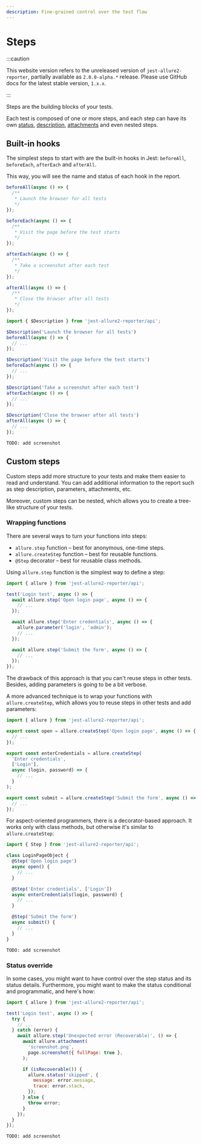 ```yaml
---
description: Fine-grained control over the test flow
---
```



# Steps

:::caution

This website version refers to the unreleased version of `jest-allure2-reporter`, partially available as `2.0.0-alpha.*` release.
Please use GitHub docs for the latest stable version, `1.x.x`.

:::

Steps are the building blocks of your tests.

Each test is composed of one or more steps, and each step can have its own [status](../config/02-statuses.mdx),
[description](01-descriptions.mdx), [attachments](03-attachments.mdx) and even nested steps.

## Built-in hooks

The simplest steps to start with are the built-in hooks in Jest: `beforeAll`, `beforeEach`, `afterEach` and `afterAll`.

This way, you will see the name and status of each hook in the report.

<Tabs groupId="approach">
  <TabItem value="docblock" label="Docblocks">

```js
beforeAll(async () => {
  /**
   * Launch the browser for all tests
   */
});

beforeEach(async () => {
  /**
   * Visit the page before the test starts
   */
});

afterEach(async () => {
  /**
   * Take a screenshot after each test
   */
});

afterAll(async () => {
  /**
   * Close the browser after all tests
   */
});
```

  </TabItem>
  <TabItem value="dsl" label="DSL">

```js
import { $Description } from 'jest-allure2-reporter/api';

$Description('Launch the browser for all tests')
beforeAll(async () => {
  // ...
});

$Description('Visit the page before the test starts')
beforeEach(async () => {
  // ...
});

$Description('Take a screenshot after each test')
afterEach(async () => {
  // ...
});

$Description('Close the browser after all tests')
afterAll(async () => {
  // ...
});
```

  </TabItem>
  <TabItem value="demo" label="Preview">

    TODO: add screenshot

  </TabItem>
</Tabs>

## Custom steps

Custom steps add more structure to your tests and make them easier to read and understand.
You can add additional information to the report such as step description, parameters, attachments, etc.

Moreover, custom steps can be nested, which allows you to create a tree-like structure of your tests.

### Wrapping functions

There are several ways to turn your functions into steps:

* `allure.step` function – best for anonymous, one-time steps.
* `allure.createStep` function – best for reusable functions.
* `@Step` decorator – best for reusable class methods.

<Tabs>
  <TabItem value="step">

Using `allure.step` function is the simplest way to define a step:

```js
import { allure } from 'jest-allure2-reporter/api';

test('Login test', async () => {
  await allure.step('Open login page', async () => {
    // ...
  });

  await allure.step('Enter credentials', async () => {
    allure.parameter('login', 'admin');
    // ...
  });

  await allure.step('Submit the form', async () => {
    // ...
  });
});
```

The drawback of this approach is that you can't reuse steps in other tests.
Besides, adding parameters is going to be a bit verbose.

  </TabItem>
  <TabItem value="createStep">

A more advanced technique is to wrap your functions with `allure.createStep`,
which allows you to reuse steps in other tests and add parameters:

```js
import { allure } from 'jest-allure2-reporter/api';

export const open = allure.createStep('Open login page', async () => {
  // ...
});

export const enterCredentials = allure.createStep(
  'Enter credentials',
  ['Login'],
  async (login, password) => {
    // ...
  }
);

export const submit = allure.createStep('Submit the form', async () => {
  // ...
});
```

  </TabItem>
  <TabItem value="@Step">

For aspect-oriented programmers, there is a decorator-based approach. It works only with class methods,
but otherwise it's similar to `allure.createStep`:

```js
import { Step } from 'jest-allure2-reporter/api';

class LoginPageObject {
  @Step('Open login page')
  async open() {
    // ...
  }

  @Step('Enter credentials', ['Login'])
  async enterCredentials(login, password) {
    // ...
  }

  @Step('Submit the form')
  async submit() {
    // ...
  }
}
```

  </TabItem>
  <TabItem value="demo" label="Preview">

    TODO: add screenshot

  </TabItem>
</Tabs>

### Status override

In some cases, you might want to have control over the step status and its status details. Furthermore, you might want to make the status conditional and programmatic, and here's how:

<Tabs>
  <TabItem value="logStep">

```js
import { allure } from 'jest-allure2-reporter/api';

test('Login test', async () => {
  try {
    // ...
  } catch (error) {
    await allure.step('Unexpected error (Recoverable)', () => {
      await allure.attachment(
        'screenshot.png',
        page.screenshot({ fullPage: true },
      );

      if (isRecoverable()) {
        allure.status('skipped', {
          message: error.message,
          trace: error.stack,
        });
      } else {
        throw error;
      }
    });
  }
});
```

  </TabItem>
  <TabItem value="demo" label="Preview">

    TODO: add screenshot

  </TabItem>
</Tabs>
